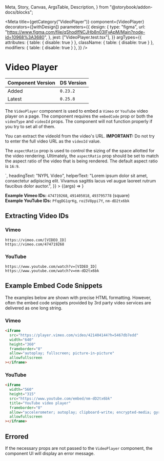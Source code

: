   Meta,
  Story,
  Canvas,
  ArgsTable,
  Description,
} from "@storybook/addon-docs/blocks";


<Meta
  title={getCategory("VideoPlayer")}
  component={VideoPlayer}
  decorators={[withDesign]}
  parameters={{
    design: {
      type: "figma",
      url:
        "https://www.figma.com/file/qShodlfNCJHb8n03IFyApM/Main?node-id=10968%3A3680",
    },
    jest: ["VideoPlayer.test.tsx"],
  }}
  argTypes={{
    attributes: { table: { disable: true } },
    className: { table: { disable: true } },
    modifiers: { table: { disable: true } },
  }}
/>

# Video Player

| Component Version | DS Version |
| ----------------- | ---------- |
| Added             | `0.23.2`   |
| Latest            | `0.25.8`   |

<Description of={VideoPlayer} />

The `VideoPlayer` component is used to embed a `Vimeo` or `YouTube` video player on a page. The component requires the `embedCode` prop or both the `videoType` and `videoId` props. The component will not function properly if you try to set all of them.

You can extract the videoId from the video's URL. **IMPORTANT:** Do not try to enter the full video URL as the `videoId` value.

The `aspectRatio` prop is used to control the sizing of the space allotted for the video rendering. Ultimately, the `aspectRatio` prop should be set to match the aspect ratio of the video that is being rendered. The default aspect ratio is `16:9`.

<Canvas withToolbar>
  <Story
    name="VideoPlayer"
    args={{
      descriptionText:
        "Fusce dapibus, tellus ac cursus commodo, tortor mauris condimentum nibh, ut fermentum massa justo sit amet risus. Cum sociis natoque penatibus et magnis dis parturient montes, nascetur ridiculus mus.",
      embedCode: `<iframe src="https://player.vimeo.com/video/421404144?h=5467db7edd" width="640" height="360" frameborder="0" allow="autoplay; fullscreen; picture-in-picture" allowfullscreen></iframe>`,
      headingText: "NYPL Video",
      helperText:
        "Lorem ipsum dolor sit amet, consectetur adipiscing elit. Vivamus sagittis lacus vel augue laoreet rutrum faucibus dolor auctor.",
    }}
  >
    {(args) => <VideoPlayer {...args} />}
  </Story>
</Canvas>

<ArgsTable story="VideoPlayer" />

**Example Vimeo IDs:** `474719268`, `491405018`, `493795778` (square)<br />
**Example YouTube IDs:** `PfqgDG1qrKg`, `roi5V8ppi7Y`, `nm-dD2tx6bk`

## Extracting Video IDs

### Vimeo

```
https://vimeo.com/[VIDEO_ID]
https://vimeo.com/474719268
```

### YouTube

```
https://www.youtube.com/watch?v=[VIDEO_ID]
https://www.youtube.com/watch?v=nm-dD2tx6bk
```

## Example Embed Code Snippets

The examples below are shown with precise HTML formatting. However, often the embed code snippets provided by 3rd party video services are delivered as one long string.

### Vimeo

```html
<iframe
  src="https://player.vimeo.com/video/421404144?h=5467db7edd"
  width="640"
  height="360"
  frameborder="0"
  allow="autoplay; fullscreen; picture-in-picture"
  allowfullscreen
></iframe>
```

### YouTube

```html
<iframe
  width="560"
  height="315"
  src="https://www.youtube.com/embed/nm-dD2tx6bk"
  title="YouTube video player"
  frameborder="0"
  allow="accelerometer; autoplay; clipboard-write; encrypted-media; gyroscope; picture-in-picture"
  allowfullscreen
></iframe>
```

## Errored

If the necessary props are not passed to the `VideoPlayer` component, the component UI will display an error message.

<Canvas>
  <DSProvider>
    <VideoPlayer
      videoId="https://vimeo.com/474719268"
      videoType={VideoPlayerTypes.Vimeo}
    />
  </DSProvider>
</Canvas>
